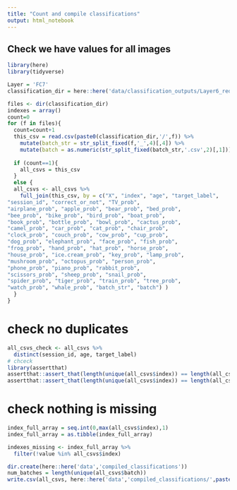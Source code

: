 ```yaml
---
title: "Count and compile classifications"
output: html_notebook
---
```


## Check we have values for all images
```r
library(here)
library(tidyverse)
```

```r
Layer = 'FC7'
classification_dir = here::here('data/classification_outputs/Layer6_redo')

```

```r
files <- dir(classification_dir) 
indexes = array()
count=0
for (f in files){
  count=count+1
  this_csv = read.csv(paste0(classification_dir,'/',f)) %>%
    mutate(batch_str = str_split_fixed(f,'_',4)[,4]) %>%
    mutate(batch = as.numeric(str_split_fixed(batch_str,'.csv',2)[,1]))
  
  if (count==1){
    all_csvs = this_csv
  }
  else {
  all_csvs <- all_csvs %>%
    full_join(this_csv, by = c("X", "index", "age", "target_label",
"session_id", "correct_or_not", "TV_prob",
"airplane_prob", "apple_prob", "bear_prob", "bed_prob",
"bee_prob", "bike_prob", "bird_prob", "boat_prob",
"book_prob", "bottle_prob", "bowl_prob", "cactus_prob",
"camel_prob", "car_prob", "cat_prob", "chair_prob",
"clock_prob", "couch_prob", "cow_prob", "cup_prob",
"dog_prob", "elephant_prob", "face_prob", "fish_prob",
"frog_prob", "hand_prob", "hat_prob", "horse_prob",
"house_prob", "ice.cream_prob", "key_prob", "lamp_prob",
"mushroom_prob", "octopus_prob", "person_prob",
"phone_prob", "piano_prob", "rabbit_prob",
"scissors_prob", "sheep_prob", "snail_prob",
"spider_prob", "tiger_prob", "train_prob", "tree_prob",
"watch_prob", "whale_prob", "batch_str", "batch") )
  }
}
```


# check no duplicates
```R
all_csvs_check <- all_csvs %>%
  distinct(session_id, age, target_label)
# chceck
library(assertthat)
assertthat::assert_that(length(unique(all_csvs$index)) == length(all_csvs$index))
assertthat::assert_that(length(unique(all_csvs$index)) == length(all_csvs_check$target_label))
```

# check nothing is missing
```r
index_full_array = seq.int(0,max(all_csvs$index),1)
index_full_array = as.tibble(index_full_array)

indexes_missing <- index_full_array %>%
  filter(!value %in% all_csvs$index)
```



```r
dir.create(here::here('data','compiled_classifications'))
num_batches = length(unique(all_csvs$batch))
write.csv(all_csvs, here::here('data','compiled_classifications/',paste0(Layer,'batchtotal_',as.character(num_batches),'.csv')))


```